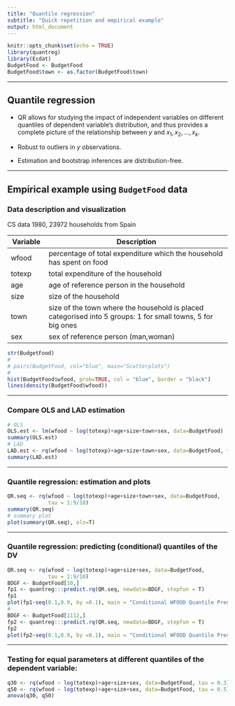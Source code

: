 ---
title: "Quantile regression"
subtitle: "Quick repetition and empirical example"
output: html_document
---

```{r setup, include=FALSE}
knitr::opts_chunk$set(echo = TRUE)
library(quantreg)
library(Ecdat)	
BudgetFood <- BudgetFood
BudgetFood$town <- as.factor(BudgetFood$town)
```

--- 


## Quantile regression

+ QR allows for studying the impact of independent variables on different quantiles of dependent variable’s distribution, and thus provides a complete picture of the relationship between $y$ and $x_1, x_2, \dots, x_k$.  

+ Robust to outliers in $y$ observations.

+ Estimation and bootstrap inferences are distribution-free.

---

## Empirical example using `BudgetFood` data

### Data description and visualization

CS data 1980, 23972 households from Spain


| Variable   | Description                                           | 
|------------|-------------------------------------------------------|
| wfood      | percentage of total expenditure which the household has spent on food |
| totexp     | total expenditure of the household |
| age        | age of reference person in the household |
| size       | size of the household |
| town       | size of the town where the household is placed categorised into 5 groups: 1 for small towns, 5 for big ones |
| sex        | sex of reference person (man,woman) |





```{r, warning=F}
str(BudgetFood)
#
# pairs(BudgetFood, col="blue", main="Scatterplots")
#
hist(BudgetFood$wfood, prob=TRUE, col = "blue", border = "black")
lines(density(BudgetFood$wfood))
```

---- 

### Compare OLS and LAD estimation

```{r, warning=F}
# OLS
OLS.est <- lm(wfood ~ log(totexp)+age+size+town+sex, data=BudgetFood)
summary(OLS.est)
# LAD 
LAD.est <- rq(wfood ~ log(totexp)+age+size+town+sex, data=BudgetFood, tau = 0.5)
summary(LAD.est)
```

--- 

### Quantile regression: estimation and plots


```{r, warning=F}
QR.seq <- rq(wfood ~ log(totexp)+age+size+town+sex, data=BudgetFood, 
             tau = 1:9/10)
summary(QR.seq)
# summary plot
plot(summary(QR.seq), ols=T)
```


--- 

### Quantile regression: predicting (conditional) quantiles of the DV


```{r, warning=F}
QR.seq <- rq(wfood ~ log(totexp)+age+size+sex, data=BudgetFood, 
             tau = 1:9/10)
BDGF <- BudgetFood[10,]
fp1 <- quantreg:::predict.rq(QR.seq, newdata=BDGF, stepfun = T)
fp1
plot(fp1~seq(0.1,0.9, by =0.1), main = "Conditional WFOOD Quantile Predictions for household 10", type = "h", lwd = 5, ylab = "wfood", xlab = "tau")
#
BDGF <- BudgetFood[1112,]
fp2 <- quantreg:::predict.rq(QR.seq, newdata=BDGF, stepfun = T)
fp2
plot(fp2~seq(0.1,0.9, by =0.1), main = "Conditional WFOOD Quantile Predictions for household 1112", type = "h", lwd = 5, ylab = "wfood", xlab = "tau" )
```


--- 

### Testing for equal parameters at different quantiles of the dependent variable:


```{r, warning=F}
q30 <- rq(wfood ~ log(totexp)+age+size+sex, data=BudgetFood, tau = 0.3)
q50 <- rq(wfood ~ log(totexp)+age+size+sex, data=BudgetFood, tau = 0.5)
anova(q30, q50)
```

